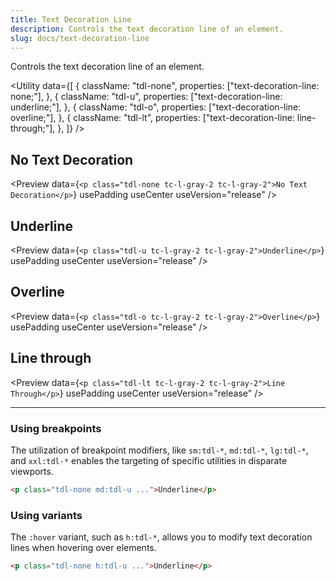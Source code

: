 ```yaml
---
title: Text Decoration Line
description: Controls the text decoration line of an element.
slug: docs/text-decoration-line
---
```


Controls the text decoration line of an element.

<Utility
  data={[
    {
      className: "tdl-none",
      properties: ["text-decoration-line: none;"],
    },
    {
      className: "tdl-u",
      properties: ["text-decoration-line: underline;"],
    },
    {
      className: "tdl-o",
      properties: ["text-decoration-line: overline;"],
    },
    {
      className: "tdl-lt",
      properties: ["text-decoration-line: line-through;"],
    },
  ]}
/>

## No Text Decoration

<Preview
  data={`<p class="tdl-none tc-l-gray-2 tc-l-gray-2">No Text Decoration</p>`}
  usePadding
  useCenter
  useVersion="release"
/>

## Underline

<Preview
  data={`<p class="tdl-u tc-l-gray-2 tc-l-gray-2">Underline</p>`}
  usePadding
  useCenter
  useVersion="release"
/>

## Overline

<Preview
  data={`<p class="tdl-o tc-l-gray-2 tc-l-gray-2">Overline</p>`}
  usePadding
  useCenter
  useVersion="release"
/>

## Line through

<Preview
  data={`<p class="tdl-lt tc-l-gray-2 tc-l-gray-2">Line Through</p>`}
  usePadding
  useCenter
  useVersion="release"
/>

---

### Using breakpoints

The utilization of breakpoint modifiers, like `sm:tdl-*`, `md:tdl-*`, `lg:tdl-*`, and `xxl:tdl-*` enables the targeting of specific utilities in disparate viewports.

```html "md:tdl-u"
<p class="tdl-none md:tdl-u ...">Underline</p>
```

### Using variants

The `:hover` variant, such as `h:tdl-*`, allows you to modify text decoration lines when hovering over elements.

```html "h:tdl-u"
<p class="tdl-none h:tdl-u ...">Underline</p>
```

